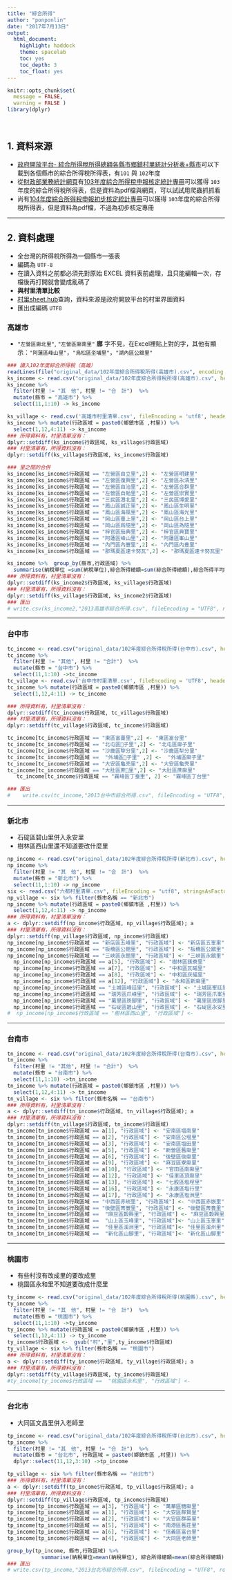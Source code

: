 ```yaml
---
title: "綜合所得"
author: "ponponlin"
date: "2017年7月13日"
output: 
  html_document: 
    highlight: haddock
    theme: spacelab
    toc: yes
    toc_depth: 3
    toc_float: yes
---
```


```r
knitr::opts_chunk$set(
  message = FALSE,
  warning = FALSE )
library(dplyr)
```

<br/>

## 1. 資料來源
- [政府開放平台- 綜合所得稅所得總額各縣市鄉鎮村里統計分析表+縣市](http://data.gov.tw/wise_search?nodetype=metadataset&kw=%E7%B6%9C%E5%90%88%E6%89%80%E5%BE%97%E7%A8%85%E6%89%80%E5%BE%97%E7%B8%BD%E9%A1%8D%E5%90%84%E7%B8%A3%E5%B8%82%E9%84%89%E9%8E%AE%E6%9D%91%E9%87%8C%E7%B5%B1%E8%A8%88%E5%88%86%E6%9E%90%E8%A1%A8+%E7%B8%A3%E5%B8%82)可以下載到各個縣市的綜合所得稅所得表，有`101` 與 `102`年度
- 從[財政部業務統計網頁](http://www.fia.gov.tw/ct.asp?xItem=3759&ctNode=668&mp=1)有[103年度綜合所得稅申報核定統計專冊](http://www.fia.gov.tw/public/Attachment/77716484971.html)可以獲得 `103`年度的綜合所得稅所得表，但是資料為pdf檔與網頁，可以試試用爬蟲抓抓看
- 尚有[104年度綜合所得稅申報初步核定統計專冊](http://www.fia.gov.tw/public/Attachment/77716432171.html)可以獲得 `103`年度的綜合所得稅所得表，但是資料為pdf檔，不過為初步核定專冊

-------------

## 2. 資料處理
- 全台灣的所得稅所得為一個縣市一張表
- 編碼為 `UTF-8`
- 在讀入資料之前都必須先對原始 EXCEL 資料表前處理，且只能編輯一次，存檔後再打開就會變成亂碼了
- **與村里清單比較**
- [村里sheet.hub](https://sheethub.com/ronnywang/%E4%B8%AD%E8%8F%AF%E6%B0%91%E5%9C%8B%E6%9D%91%E9%87%8C/i/145/64)查詢，資料來源是政府開放平台的村里界圖資料
- 匯出成編碼 `UTF8`


### 高雄市
- `"左營區廍北里"`, `"左營區廍南里"` **廍** 字不見，在Excel裡貼上對的字，其他有顯示：`"阿蓮區峰山里"`，`"鳥松區坔埔里"`，`"湖內區公舘里"`

```r
### 讀入102年度綜合所得稅（高雄）
readLines(file("original_data/102年度綜合所得稅所得(高雄市).csv", encoding = "UTF8"), n = 1)
ks_income <- read.csv("original_data/102年度綜合所得稅所得(高雄市).csv", header = T,sep = "\t", stringsAsFactors = F)
ks_income %>% 
  filter(村里 != "其　他", 村里 != "合　計")  %>% 
  mutate(縣市 = "高雄市") %>% 
  select(11,1:10) -> ks_income

ks_village <- read.csv('高雄市村里清單.csv', fileEncoding = 'utf8', header = T, stringsAsFactors = F)
ks_income %>% mutate(行政區域 = paste0(鄉鎮市區 ,村里)) %>% 
  select(1,12,4:11) -> ks_income
### 所得資料有，村里清單沒有：
dplyr::setdiff(ks_income$行政區域, ks_village$行政區域)
### 村里清單有，所得資料沒有：
dplyr::setdiff(ks_village$行政區域, ks_income$行政區域)

### 里之間的合併
ks_income[ks_income$行政區域 == "左營區自立里",2] <- "左營區明建里"
ks_income[ks_income$行政區域 == "左營區復興里",2] <- "左營區永清里"
ks_income[ks_income$行政區域 == "左營區自治里",2] <- "左營區合群里"
ks_income[ks_income$行政區域 == "左營區自勉里",2] <- "左營區崇實里"
ks_income[ks_income$行政區域 == "三民區港北里",2] <- "三民區博愛里"
ks_income[ks_income$行政區域 == "鳳山區誠正里",2] <- "鳳山區生明里"
ks_income[ks_income$行政區域 == "鳳山區海風里",2] <- "鳳山區海光里"
ks_income[ks_income$行政區域 == "岡山區臺上里",2] <- "岡山區台上里"
ks_income[ks_income$行政區域 == "岡山區爲隨里",2] <- "岡山區為隨里"
ks_income[ks_income$行政區域 == "梓官區茄典里",2] <- "梓官區典寶里"
ks_income[ks_income$行政區域 == "阿蓮區峰山里",2] <- "阿蓮區峯山里"
ks_income[ks_income$行政區域 == "內門區內豐里",2] <- "內門區內豊里"
ks_income[ks_income$行政區域 == "那瑪夏區達卡努瓦",2] <- "那瑪夏區達卡努瓦里"

ks_income %>%  group_by(縣市,行政區域) %>% 
  summarise(納稅單位 =sum(納稅單位),綜合所得總額=sum(綜合所得總額),綜合所得平均數=mean(平均數),綜合所得中位數 = mean(中位數)) -> ks_income2
### 所得資料有，村里清單沒有：
dplyr::setdiff(ks_income2$行政區域, ks_village$行政區域)
### 村里清單有，所得資料沒有：
dplyr::setdiff(ks_village$行政區域, ks_income2$行政區域)
### 匯出
# write.csv(ks_income2,"2013高雄市綜合所得.csv", fileEncoding = "UTF8", row.names = F)

```

---------------

### 台中市

```r
tc_income <- read.csv("original_data/102年度綜合所得稅所得(台中市).csv", header = T,sep = "\t", stringsAsFactors = F)
tc_income %>% 
  filter(村里 != "其他", 村里 != "合計")  %>% 
  mutate(縣市 = "台中市") %>% 
  select(11,1:10) ->tc_income
tc_village <- read.csv('台中市村里清單.csv', fileEncoding = 'UTF8', header = T, stringsAsFactors = F)
tc_income %>% mutate(行政區域 = paste0(鄉鎮市區 ,村里)) %>% 
  select(1,12,4:11) -> tc_income

### 所得資料有，村里清單沒有：
dplyr::setdiff(tc_income$行政區域, tc_village$行政區域)
### 村里清單有，所得資料沒有：
dplyr::setdiff(tc_village$行政區域, tc_income$行政區域)

tc_income[tc_income$行政區域 == "東區富臺里",2] <- "東區富台里"
tc_income[tc_income$行政區域 == "北屯區󿾴子里",2] <- "北屯區廍子里"
tc_income[tc_income$行政區域 == "沙鹿區犂分里",2] <- "沙鹿區犁分里"
tc_income[tc_income$行政區域 ==  "外埔區󿾴子里" ,2] <-  "外埔區廍子里"
tc_income[tc_income$行政區域 == "大安區龜売里",2] <- "大安區龜壳里" 
tc_income[tc_income$行政區域 == "大肚區蔗󿾴里",2] <- "大肚區蔗廍里"
   tc_income[tc_income$行政區域 == "霧峰區丁臺里", 2] <- "霧峰區丁台里"

### 匯出
#    write.csv(tc_income,"2013台中市綜合所得.csv", fileEncoding = "UTF8", row.names = F)
```

---------------

### 新北市
- 石碇區碧山里併入永安里
- 樹林區西山里還不知道要改什麼里

```r
np_income <- read.csv("original_data/102年度綜合所得稅所得(新北市).csv", header = T,sep = "\t", stringsAsFactors = F)
np_income %>% 
  filter(村里 != "其　他", 村里 != "合　計")  %>% 
  mutate(縣市 = "新北市") %>% 
  select(11,1:10) -> np_income
six <- read.csv("六都村里清單.csv", fileEncoding = "utf8", stringsAsFactors = F)
np_village <- six %>% filter(縣市名稱 == "新北市")
np_income %>% mutate(行政區域 = paste0(鄉鎮市區 ,村里)) %>% 
  select(1,12,4:11) -> np_income
### 所得資料有，村里清單沒有：
a <- dplyr::setdiff(np_income$行政區域, np_village$行政區域); a
### 村里清單有，所得資料沒有：
dplyr::setdiff(np_village$行政區域, np_income$行政區域)
np_income[np_income$行政區域 == "新店區五峰里", "行政區域"] <- "新店區五峯里"
np_income[np_income$行政區域 == "板橋區公館里", "行政區域"] <- "板橋區公舘里"
np_income[np_income$行政區域 == "三峽區永館里", "行政區域"] <- "三峽區永舘里"
  np_income[np_income$行政區域 == a[5], "行政區域"] <- "樹林區獇寮里"
  np_income[np_income$行政區域 == a[7], "行政區域"] <- "中和區瓦磘里"
  np_income[np_income$行政區域 == a[8], "行政區域"] <- "中和區灰磘里"
  np_income[np_income$行政區域 == a[12], "行政區域"] <- "永和區新廍里"
  np_income[np_income$行政區域 == "土城區峰廷里", "行政區域"] <- "土城區峯廷里"
  np_income[np_income$行政區域 == "瑞芳區爪峰里", "行政區域"] <- "瑞芳區爪峯里"
  np_income[np_income$行政區域 == "萬里區崁腳里", "行政區域"] <- "萬里區崁脚里"
  np_income[np_income$行政區域 == "石碇區碧山里", "行政區域"] <- "石碇區永安里"
#  np_income[np_income$行政區域 == "樹林區西山里", "行政區域"] <-     
```

---------------

### 台南市

```r
tn_income <- read.csv("original_data/102年度綜合所得稅所得(台南市).csv", header = T,sep = "\t", stringsAsFactors = F)
tn_income %>% 
  filter(村里 != "其他", 村里 != "合計")  %>% 
  mutate(縣市 = "台南市") %>% 
  select(11,1:10) ->tn_income
tn_income %>% mutate(行政區域 = paste0(鄉鎮市區 ,村里)) %>% 
  select(1,12,4:11) -> tn_income
tn_village <- six %>% filter(縣市名稱 == "台南市")
### 所得資料有，村里清單沒有：
a <- dplyr::setdiff(tn_income$行政區域, tn_village$行政區域); a
### 村里清單有，所得資料沒有：
dplyr::setdiff(tn_village$行政區域, tn_income$行政區域)
tn_income[tn_income$行政區域 == a[1], "行政區域"] <- "安南區塭南里"
tn_income[tn_income$行政區域 == a[2], "行政區域"] <- "安南區公塭里"
tn_income[tn_income$行政區域 == a[3], "行政區域"] <- "安南區塩田里"
tn_income[tn_income$行政區域 == a[5], "行政區域"] <- "新營區舊廍里"
tn_income[tn_income$行政區域 == a[6], "行政區域"] <- "後壁區後廍里"
tn_income[tn_income$行政區域 == a[9], "行政區域"] <- "麻豆區寮廍里"
tn_income[tn_income$行政區域 == a[10], "行政區域"] <- "官田區南廍里"
tn_income[tn_income$行政區域 == a[12], "行政區域"] <- "佳里區頂廍里"
tn_income[tn_income$行政區域 == a[13], "行政區域"] <- "七股區塩埕里"
tn_income[tn_income$行政區域 == a[16], "行政區域"] <- "永康區塩行里"
tn_income[tn_income$行政區域 == a[17], "行政區域"] <- "永康區塩洲里"
tn_income[tn_income$行政區域 == "中西區赤崁里", "行政區域"] <- "中西區赤嵌里"
tn_income[tn_income$行政區域 == "後壁區菁豐里", "行政區域"] <- "後壁區菁豊里"
tn_income[tn_income$行政區域 ==  "麻豆區榖興里", "行政區域"] <- "麻豆區穀興里" 
tn_income[tn_income$行政區域 ==  "山上區玉峰里", "行政區域"]<- "山上區玉峯里"
tn_income[tn_income$行政區域 ==  "佳里區溪洲里", "行政區域"]<- "佳里區溪州里"
tn_income[tn_income$行政區域 ==  "新化區山腳里", "行政區域"]<- "新化區山脚里"

```

---------------

### 桃園市
- 有些村沒有改成里的要改成里
- 桃園區永和里不知道要改成什麼里

```r
ty_income <- read.csv("original_data/102年度綜合所得稅所得(桃園縣).csv", header = T,sep = "\t", stringsAsFactors = F)
ty_income %>% 
  filter(村里 != "其　他", 村里 != "合　計")  %>% 
  mutate(縣市 = "桃園市") %>% 
  select(11,1:10) ->ty_income
ty_income %>% mutate(行政區域 = paste0(鄉鎮市區 ,村里)) %>% 
  select(1,12,4:11) -> ty_income
ty_income$行政區域 <-  gsub("村","里",ty_income$行政區域)
ty_village <- six %>% filter(縣市名稱 == "桃園市")
### 所得資料有，村里清單沒有：
a <- dplyr::setdiff(ty_income$行政區域, ty_village$行政區域); a
### 村里清單有，所得資料沒有：
dplyr::setdiff(ty_village$行政區域, ty_income$行政區域)
#ty_income[ty_income$行政區域 ==  "桃園區永和里", "行政區域"] <- 
```

---------------

### 台北市
- 大同區文昌里併入老師里

```r
tp_income <- read.csv("original_data/102年度綜合所得稅所得(台北市).csv", header = T,sep = "\t", stringsAsFactors = F)
tp_income %>% 
  filter(村里 != "其　他", 村里 != "合　計")  %>% 
  mutate(縣市 = "台北市", 行政區域 = paste0(鄉鎮市區 ,村里)) %>% 
  dplyr::select(11,12,3:10) ->tp_income

tp_village <- six %>% filter(縣市名稱 == "台北市")
### 所得資料有，村里清單沒有：
a <- dplyr::setdiff(tp_income$行政區域, tp_village$行政區域); a
### 村里清單有，所得資料沒有：
dplyr::setdiff(tp_village$行政區域, tp_income$行政區域)
tp_income[tp_income$行政區域 == a[3], "行政區域"] <- "萬華區糖廍里"
tp_income[tp_income$行政區域 == a[1], "行政區域"] <- "大安區群賢里"
tp_income[tp_income$行政區域 == a[2], "行政區域"] <- "大安區群英里"
tp_income[tp_income$行政區域 == a[5], "行政區域"] <- "南港區舊莊里"
tp_income[tp_income$行政區域 == a[6], "行政區域"] <- "信義區富台里"
tp_income[tp_income$行政區域 == a[4], "行政區域"] <- "大同區老師里"

group_by(tp_income, 縣市,行政區域) %>%  
           summarise(納稅單位=mean(納稅單位), 綜合所得總額=mean(綜合所得總額), 平均數=mean(平均數), 中位數=mean(中位數), 第一分位數=mean(第一分位數), 第三分位數=mean(第三分位數), 標準差=mean(標準差), 變異係數=mean(變異係數)) -> tp_income
### 匯出
# write.csv(tp_income,"2013台北市綜合所得.csv", fileEncoding = "UTF8", row.names = F)
```

